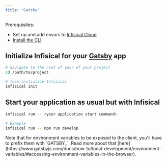 ```yaml
---
title: "Gatsby"
---
```


Prerequisites:

- Set up and add envars to [Infisical Cloud](https://app.infisical.com)
- [Install the CLI](/cli/overview)

## Initialize Infisical for your [Gatsby](https://www.gatsbyjs.com) app

```bash
# navigate to the root of your of your project 
cd /path/to/project

# then initialize Infisical
infisical init
```

## Start your application as usual but with Infisical

```bash
infisical run -- <your application start command>

# Example
infisical run -- npm run develop
```

<Note>
  Note that for environment variables to be exposed to the client, you'll have
  to prefix them with `GATSBY_`. Read more about that
  [here](https://www.gatsbyjs.com/docs/how-to/local-development/environment-variables/#accessing-environment-variables-in-the-browser).
</Note>

